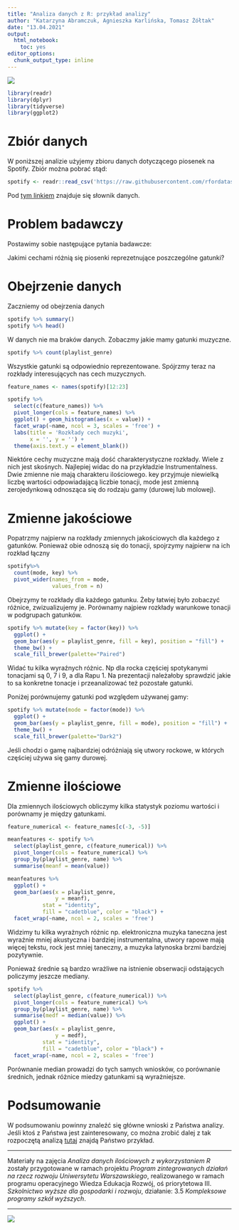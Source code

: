 ---
title: "Analiza danych z R: przykład analizy"
author: "Katarzyna Abramczuk, Agnieszka Karlińska, Tomasz Żółtak"
date: "13.04.2021"
output:
  html_notebook: 
    toc: yes
editor_options:
  chunk_output_type: inline
---

![](https://raw.githubusercontent.com/tzoltak/3502-SCC-ADR/master/belka_gorna.png)

```{r}
library(readr)
library(dplyr)
library(tidyverse)
library(ggplot2)
```


# Zbiór danych

W poniższej analizie użyjemy zbioru danych dotyczącego piosenek na Spotify. Zbiór można pobrać stąd:

```{r}
spotify <- readr::read_csv('https://raw.githubusercontent.com/rfordatascience/tidytuesday/master/data/2020/2020-01-21/spotify_songs.csv')
```

Pod [tym linkiem](https://github.com/rfordatascience/tidytuesday/blob/master/data/2020/2020-01-21/readme.md#spotify_songscsv) znajduje się słownik danych.

# Problem badawczy

Postawimy sobie następujące pytania badawcze:

Jakimi cechami różnią się piosenki reprezetnujące poszczególne gatunki? 

# Obejrzenie danych

Zaczniemy od obejrzenia danych

```{r}
spotify %>% summary()
spotify %>% head()
```

W danych nie ma braków danych.
Zobaczmy jakie mamy gatunki muzyczne.

```{r}
spotify %>% count(playlist_genre)
```

Wszystkie gatunki są odpowiednio reprezentowane. Spójrzmy teraz na rozkłady interesujących nas cech muzycznych.

```{r}
feature_names <- names(spotify)[12:23]

spotify %>%
  select(c(feature_names)) %>%
  pivot_longer(cols = feature_names) %>%
  ggplot() + geom_histogram(aes(x = value)) +
  facet_wrap(~name, ncol = 3, scales = 'free') +
  labs(title = 'Rozkłady cech muzyki',
       x = '', y = '') +
  theme(axis.text.y = element_blank())
```
Niektóre cechy muzyczne mają dość charakterystyczne rozkłady. Wiele z nich jest skośnych. Najlepiej widac do na przykładzie Instrumentalness. Dwie zmienne nie mają charakteru ilościowego. key przyjmuje niewielką liczbę wartości odpowiadającą liczbie tonacji, mode jest zmienną zerojedynkową odnosząca się do rodzaju gamy (durowej lub molowej).

# Zmienne jakościowe

Popatrzmy najpierw na rozkłady zmiennych jakościowych dla każdego z gatunków. Ponieważ obie odnoszą się do tonacji, spojrzymy najpierw na ich rozkład łączny


```{r}
spotify%>% 
  count(mode, key) %>% 
  pivot_wider(names_from = mode,
              values_from = n)
```

Obejrzymy te rozkłady dla każdego gatunku. Żeby łatwiej było zobaczyć różnice, zwizualizujemy je. Porównamy najpiew rozkłady warunkowe tonacji w podgrupach gatunków.

```{r}
spotify %>% mutate(key = factor(key)) %>%
  ggplot() +
  geom_bar(aes(y = playlist_genre, fill = key), position = "fill") +
  theme_bw() +
  scale_fill_brewer(palette="Paired")
```
Widać tu kilka wyraźnych różnic. Np dla rocka częściej spotykanymi tonacjami są 0, 7 i 9, a dla Rapu 1. Na prezentacji należałoby sprawdzić jakie to sa konkretne tonacje i przeanalizować też pozostałe gatunki.

Poniżej porównujemy gatunki pod względem używanej gamy:


```{r}
spotify %>% mutate(mode = factor(mode)) %>%
  ggplot() +
  geom_bar(aes(y = playlist_genre, fill = mode), position = "fill") +
  theme_bw() +
  scale_fill_brewer(palette="Dark2")
```

Jeśli chodzi o gamę najbardziej odróżniają się utwory rockowe, w których częściej używa się gamy durowej.

# Zmienne ilościowe

Dla zmiennych ilościowych obliczymy kilka statystyk poziomu wartości i porównamy je między gatunkami.

```{r}
feature_numerical <- feature_names[c(-3, -5)]

meanfeatures <- spotify %>%
  select(playlist_genre, c(feature_numerical)) %>%
  pivot_longer(cols = feature_numerical) %>%
  group_by(playlist_genre, name) %>%
  summarise(meanf = mean(value))

meanfeatures %>% 
  ggplot() +
  geom_bar(aes(x = playlist_genre,
               y = meanf),
           stat = "identity",
           fill = "cadetblue", color = "black") +
  facet_wrap(~name, ncol = 2, scales = 'free')


```

Widzimy tu kilka wyrażnych różnic np. elektroniczna muzyka taneczna jest wyraźnie mniej akustyczna i bardziej instrumentalna, utwory rapowe mają więcej tekstu, rock jest mniej taneczny, a muzyka latynoska brzmi bardziej pozytywnie.

Ponieważ średnie są bardzo wrażliwe na istnienie obserwacji odstających policzymy jeszcze mediany.

```{r}
spotify %>%
  select(playlist_genre, c(feature_numerical)) %>%
  pivot_longer(cols = feature_numerical) %>%
  group_by(playlist_genre, name) %>%
  summarise(medf = median(value)) %>%
  ggplot() +
  geom_bar(aes(x = playlist_genre,
               y = medf),
           stat = "identity",
           fill = "cadetblue", color = "black") +
  facet_wrap(~name, ncol = 2, scales = 'free')


```
Porównanie median prowadzi do tych samych wniosków, co porównanie średnich, jednak różnice miedzy gatunkami są wyrażniejsze.

# Podsumowanie

W podsumowaniu powinny znaleźć się główne wnioski z Państwa analizy. 
Jeśli ktoś z Państwa jest zainteresowany, co można zrobić dalej z tak rozpoczętą analizą [tutaj](https://www.kaylinpavlik.com/classifying-songs-genres/) znajdą Państwo przykład. 


---

Materiały na zajęcia *Analiza danych ilościowych z wykorzystaniem R* zostały przygotowane w ramach projektu *Program zintegrowanych działań na rzecz rozwoju Uniwersytetu Warszawskiego*, realizowanego w ramach programu operacyjnego Wiedza Edukacja Rozwój, oś priorytetowa III. *Szkolnictwo wyższe dla gospodarki i rozwoju*, działanie: 3.5 *Kompleksowe programy szkół wyższych*.

---

![](https://raw.githubusercontent.com/tzoltak/3502-SCC-ADR/master/belka_dolna.png)